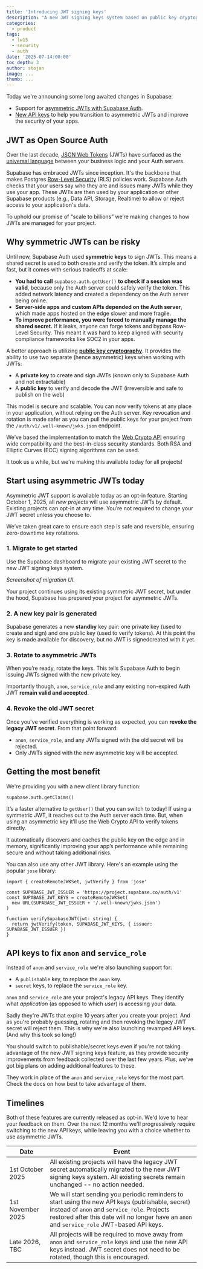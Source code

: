```yaml
---
title: 'Introducing JWT signing keys'
description: "A new JWT signing keys system based on public key cryptography to improve your project's security and performance."
categories:
  - product
tags:
  - lw15
  - security
  - auth
date: '2025-07-14:00:00'
toc_depth: 3
author: stojan
image: ...
thumb: ...
---
```


Today we're announcing some long awaited changes in Supabase:

- Support for [asymmetric JWTs with Supabase Auth](/docs/guides/auth/signing-keys).
- [New API keys](/docs/guides/api/api-keys) to help you transition to asymmetric JWTs and improve the security of your apps.

## JWT as Open Source Auth

Over the last decade, [JSON Web Tokens](https://jwt.io/introduction) (JWTs) have surfaced as the [universal language](https://supabase.com/docs/guides/auth/sessions#what-are-the-benefits-of-using-access-and-refresh-tokens-instead-of-traditional-sessions) between your business logic and your Auth servers.

Supabase has embraced JWTs since inception. It's the backbone that makes Postgres [Row-Level Security](https://supabase.com/docs/guides/database/postgres/row-level-security) (RLS) policies work. Supabase Auth checks that your users say who they are and issues many JWTs while they use your app. These JWTs are then used by your application or other Supabase products (e.g., Data API, Storage, Realtime) to allow or reject access to your application's data.

To uphold our promise of “scale to billions” we’re making changes to how JWTs are managed for your project.

## Why symmetric JWTs can be risky

Until now, Supabase Auth used **symmetric keys** to sign JWTs. This means a shared secret is used to both create and verify the token. It’s simple and fast, but it comes with serious tradeoffs at scale:

- **You had to call** `supabase.auth.getUser()` **to check if a session was valid**, because only the Auth server could safely verify the token. This added network latency and created a dependency on the Auth server being online.
- **Server-side apps and custom APIs depended on the Auth server**, which made apps hosted on the edge slower and more fragile.
- **To improve performance, you were forced to manually manage the shared secret.** If it leaks, anyone can forge tokens and bypass Row-Level Security. This meant it was hard to keep aligned with security compliance frameworks like SOC2 in your apps.

A better approach is utilizing [**public key cryptography**](https://en.wikipedia.org/wiki/Public-key_cryptography). It provides the ability to use two separate (hence asymmetric) keys when working with JWTs:

- A **private key** to create and sign JWTs (known only to Supabase Auth and not extractable)
- A **public key** to verify and decode the JWT (irreversible and safe to publish on the web)

This model is secure and scalable. You can now verify tokens at any place in your application, without relying on the Auth server. Key revocation and rotation is made safer as you can pull the public keys for your project from the `/auth/v1/.well-known/jwks.json` endpoint.

We’ve based the implementation to match the [Web Crypto API](https://developer.mozilla.org/en-US/docs/Web/API/Web_Crypto_API) ensuring wide compatibility and the best-in-class security standards. Both RSA and Elliptic Curves (ECC) signing algorithms can be used.

It took us a while, but we're making this available today for all projects!

## Start using asymmetric JWTs today

Asymmetric JWT support is available today as an opt-in feature. Starting October 1, 2025, all _new projects_ will use asymmetric JWTs by default. Existing projects can opt-in at any time. You’re not required to change your JWT secret unless you choose to.

We’ve taken great care to ensure each step is safe and reversible, ensuring zero-downtime key rotations.

### 1. Migrate to get started

Use the Supabase dashboard to migrate your existing JWT secret to the new JWT signing keys system.

_Screenshot of migration UI._

Your project continues using its existing symmetric JWT secret, but under the hood, Supabase has prepared your project for asymmetric JWTs.

### 2. A new key pair is generated

Supabase generates a new **standby** key pair: one private key (used to create and sign) and one public key (used to verify tokens). At this point the key is made available for discovery, but no JWT is signedcreated with it yet.

### 3. Rotate to asymmetric JWTs

When you’re ready, rotate the keys. This tells Supabase Auth to begin issuing JWTs signed with the new private key.

Importantly though, `anon`, `service_role` and any existing non-expired Auth JWT **remain valid and accepted**.

### 4. Revoke the old JWT secret

Once you've verified everything is working as expected, you can **revoke the legacy JWT secret**. From that point forward:

- `anon`, `service_role`, and any JWTs signed with the old secret will be rejected.
- Only JWTs signed with the new asymmetric key will be accepted.

## Getting the most benefit

We're providing you with a new client library function:

```tsx
supabase.auth.getClaims()
```

It’s a faster alternative to `getUser()` that you can switch to today! If using a symmetric JWT, it reaches out to the Auth server each time. But, when using an asymmetric key it’ll use the Web Crypto API to verify tokens directly.

It automatically discovers and caches the public key on the edge and in memory, significantly improving your app’s performance while remaining secure and without taking additional risks.

You can also use any other JWT library. Here's an example using the popular `jose` library:

```tsx
import { createRemoteJWKSet, jwtVerify } from 'jose'

const SUPABASE_JWT_ISSUER = 'https://project.supabase.co/auth/v1'
const SUPABASE_JWT_KEYS = createRemoteJWKSet(
  new URL(SUPABASE_JWT_ISSUER + '/.well-known/jwks.json')
)

function verifySupabaseJWT(jwt: string) {
  return jwtVerify(token, SUPABASE_JWT_KEYS, { issuer: SUPABASE_JWT_ISSUER })
}
```

## API keys to fix `anon` and `service_role`

Instead of `anon` and `service_role` we're also launching support for:

- A `publishable` key, to replace the `anon` key.
- `secret` keys, to replace the `service_role` key.

`anon` and `service_role` are your project's legacy API keys. They identify what _application_ (as opposed to which _user_) is accessing your data.

Sadly they're JWTs that expire 10 years after you create your project. And as you're probably guessing, rotating and then revoking the legacy JWT secret will reject them. This is why we're also launching revamped API keys. (And why this took so long!)

You should switch to publishable/secret keys even if you're not taking advantage of the new JWT signing keys feature, as they provide security improvements from feedback collected over the last few years. Plus, we’ve got big plans on adding additional features to these.

They work in place of the `anon` and `service_role` keys for the most part. Check the docs on how best to take advantage of them.

## Timelines

Both of these features are currently released as opt-in. We'd love to hear your feedback on them. Over the next 12 months we'll progressively require switching to the new API keys, while leaving you with a choice whether to use asymmetric JWTs.

| Date              | Event                                                                                                                                                                                                                                           |
| ----------------- | ----------------------------------------------------------------------------------------------------------------------------------------------------------------------------------------------------------------------------------------------- |
| 1st October 2025  | All existing projects will have the legacy JWT secret automatically migrated to the new JWT signing keys system. All existing secrets remain unchanged -- no action needed.                                                                     |
| 1st November 2025 | We will start sending you periodic reminders to start using the new API keys (publishable, secret) instead of `anon` and `service_role`. Projects restored after this date will no longer have an `anon` and `service_role` JWT-based API keys. |
| Late 2026, TBC    | All projects will be required to move away from `anon` and `service_role` keys and use the new API keys instead. JWT secret does not need to be rotated, though this is encouraged.                                                             |
